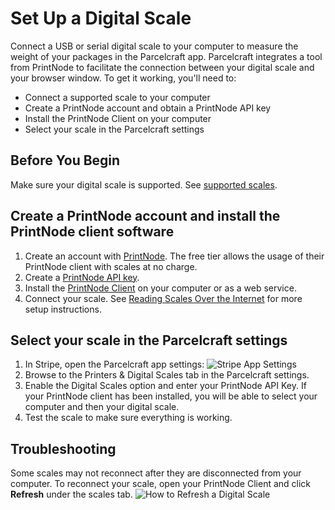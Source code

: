 # Set Up a Digital Scale

Connect a USB or serial digital scale to your computer to measure the weight of your packages in the Parcelcraft app. Parcelcraft integrates a tool from PrintNode to facilitate the connection between your digital scale and your browser window. To get it working, you'll need to:

- Connect a supported scale to your computer
- Create a PrintNode account and obtain a PrintNode API key
- Install the PrintNode Client on your computer
- Select your scale in the Parcelcraft settings

## Before You Begin

Make sure your digital scale is supported. See [supported scales](https://www.printnode.com/en/docs/supported-scales).

## Create a PrintNode account and install the PrintNode client software

1. Create an account with [PrintNode](https://app.printnode.com/login/register). The free tier allows the usage of their PrintNode client with scales at no charge.
2. Create a [PrintNode API key](https://api.printnode.com/app/apikeys).
3. Install the [PrintNode Client](https://www.printnode.com/en/download) on your computer or as a web service.
4. Connect your scale. See [Reading Scales Over the Internet](https://www.printnode.com/en/docs/reading-usb-scales-over-the-internet) for more setup instructions.

## Select your scale in the Parcelcraft settings

1. In Stripe, open the Parcelcraft app settings:
    ![Stripe App Settings](https://dev.parcelcraft.com/wp-content/uploads/2023/09/app-settings-link.png)
2. Browse to the Printers & Digital Scales tab in the Parcelcraft settings.
3. Enable the Digital Scales option and enter your PrintNode API Key. If your PrintNode client has been installed, you will be able to select your computer and then your digital scale.
4. Test the scale to make sure everything is working.

## Troubleshooting

Some scales may not reconnect after they are disconnected from your computer. To reconnect your scale, open your PrintNode Client and click **Refresh** under the scales tab.
![How to Refresh a Digital Scale](https://dev.parcelcraft.com/wp-content/uploads/2023/09/refresh-scales.png)
